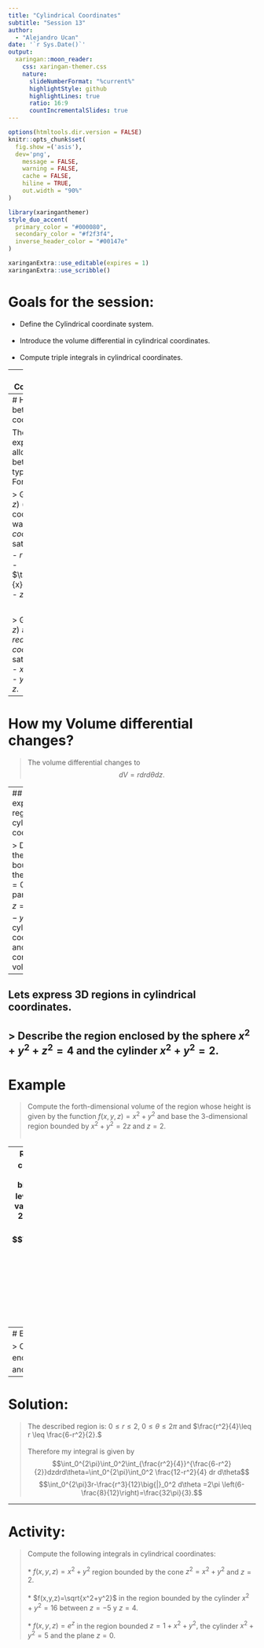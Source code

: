 ---
title: "Cylindrical Coordinates"
subtitle: "Session 13"
author: 
  - "Alejandro Ucan"
date: '`r Sys.Date()`'
output:
  xaringan::moon_reader:
    css: xaringan-themer.css
    nature:
      slideNumberFormat: "%current%"
      highlightStyle: github
      highlightLines: true
      ratio: 16:9
      countIncrementalSlides: true
---

```{r setup, include=FALSE}
options(htmltools.dir.version = FALSE)
knitr::opts_chunk$set(
  fig.show =('asis'),
  dev='png',
	message = FALSE,
	warning = FALSE,
	cache = FALSE,
	hiline = TRUE,
	out.width = "90%"
)
```

```{r xaringan-themer, include=FALSE, warning=FALSE}
library(xaringanthemer)
style_duo_accent(
  primary_color = "#000080",
  secondary_color = "#f2f3f4",
  inverse_header_color = "#00147e"
)
```

```{r xaringan-editable, echo=FALSE}
xaringanExtra::use_editable(expires = 1)
xaringanExtra::use_scribble()
```
# Goals for the session:

 * Define the Cylindrical coordinate system. <br/><br/>
 * Introduce the volume differential in cylindrical coordinates. <br/><br/>
 * Compute triple integrals in cylindrical coordinates.


---
# Cylindrical Coordinates $(r,\theta,z).$

<iframe src="https://www.geogebra.org/calculator/za424zgv?embed" width="1200" height="450" allowfullscreen style="border: 1px solid #e4e4e4;border-radius: 4px;" frameborder="0"></iframe>

---
# How to translate between coordinates?

There are expressions that allow us to convert between different types of coordinates. For example:

> Given a point $(x,y,z)$ (rectangular coordinates) and I want it in _cylindrical coordinates_, then it satisfies: <br/>
- $r^2= x^2+y^2,$ <br/>
- $\tan(\theta)=\frac{y}{x}$ <br/>
- $z=z.$

<br/>

> Given a point $(r,\theta,z)$ and I want it in _rectangular coordinates_, then it satisfies: <br/>
- $x=r\cdot \cos(\theta)$ <br/>
- $y=r\cdot \sin(\theta)$  
- $z=z.$

---
# How my Volume differential changes?

> The volume differential changes to $$dV=r dr d\theta dz.$$

---
## Lets express 3D regions in cylindrical coordinates.

> Describe the region bounded by the plane $z=0$ and the paraboloid $z=4-x^2-y^2$ in cylindrical coordinates, and compute its volumen.
---

## Lets express 3D regions in cylindrical coordinates.

> Describe the region enclosed by the sphere $x^2+y^2+z^2=4$ and the cylinder $x^2+y^2=2.$
---
# Example

> Compute the forth-dimensional volume of the region whose height is given by the function $f(x,y,z)=x^2+y^2$ and base the 3-dimensional region bounded by $x^2+y^2=2z$ and $z=2.$ <br/><br/>

--
Recall that for the paraboloid, the level curves are given by circles $x^2+y^2=k^2$ which is a circle. The shadow of the biggest circle that appears is the one at level $k^2=2.$ Therefore, my radious takes values from $[0,\sqrt{2}]$ and $\theta$ from $[0,2\pi].$
Changing my integral to cylindrical coordinates, I have: $$\int_0^{2\pi}\int_0^{\sqrt{2}}\int_{r^2}^2 r^2 r dz dr d\theta$$
$$=\int_0^{2\pi} \int_0^2 r^3\left(2-\frac{r^2}{2}\right) dr d\theta = \int_0^{2\pi}\frac{r^4}{2}-\frac{r^6}{12}\big{|}_{0}^2 d\theta$$
$$=\frac{8}{3}\int_0^{2\pi}d\theta = \frac{16\pi}{3}.$$

---
# Exercise:

> Compute the volume of the region enclosed by the paraboloids $x^2+y^2=4z$ and $x^2+y^2=-2z+6$

---
# Solution:

> The described region is: $0\leq r\leq 2,$ $0\leq \theta \leq 2\pi$ and $\frac{r^2}{4}\leq r \leq \frac{6-r^2}{2}.$ <br/><br/> 
Therefore my integral is given by $$\int_0^{2\pi}\int_0^2\int_{\frac{r^2}{4}}^{\frac{6-r^2}{2}}dzdrd\theta=\int_0^{2\pi}\int_0^2 \frac{12-r^2}{4} dr d\theta$$
$$\int_0^{2\pi}3r-\frac{r^3}{12}\big{|}_0^2 d\theta =2\pi \left(6-\frac{8}{12}\right)=\frac{32\pi}{3}.$$

---
# Activity:

> Compute the following integrals in cylindrical coordinates: <br/><br/>
 * $f(x,y,z)=x^2+y^2$ region bounded by the cone $z^2=x^2+y^2$ and $z=2.$ <br/><br/>
  * $f(x,y,z)=\sqrt{x^2+y^2}$ in the region bounded by the cylinder $x^2+y^2=16$ between $z=-5$ y $z=4.$ <br/><br/>
  * $f(x,y,z)=e^z$ in the region bounded $z=1+x^2+y^2,$ the cylinder $x^2+y^2=5$ and the plane $z=0.$
  
